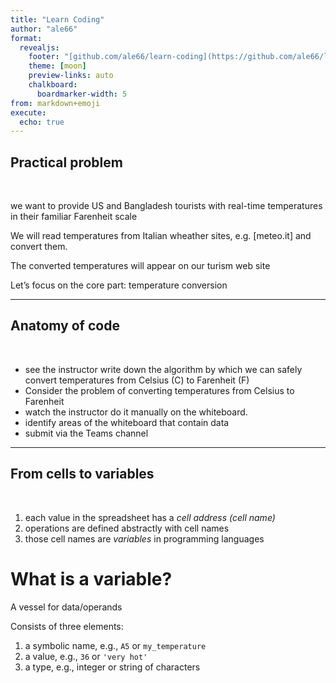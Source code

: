 ```yaml
---
title: "Learn Coding"
author: "ale66"
format: 
  revealjs:
    footer: "[github.com/ale66/learn-coding](https://github.com/ale66/learn-coding)&nbsp;&nbsp;&nbsp;"
    theme: [moon]
    preview-links: auto
    chalkboard: 
      boardmarker-width: 5
from: markdown+emoji
execute:
  echo: true
---
```


## Practical problem

<br/>

we want to provide US and Bangladesh tourists with real-time temperatures in their familiar Farenheit scale

We will read temperatures from Italian wheather sites, e.g. [meteo.it] and convert them.

The converted temperatures will appear on our turism web site

Let's focus on the core part: temperature conversion

---

## Anatomy of code

<br/>

::: {.incremental}
- see the instructor write down the algorithm by which we can safely convert temperatures from Celsius (C) to Farenheit (F)
- Consider the problem of converting temperatures from Celsius to Farenheit
- watch the instructor do it manually on the whiteboard.
- identify areas of the whiteboard that contain data
- submit via the Teams channel
:::

---

## From cells to variables

<br/>

::: {.incremental}
1. each value in the spreadsheet has a *cell address (cell name)*
2. operations are defined abstractly with cell names
3. those cell names are *variables* in programming languages 
:::

# What is a variable?

A vessel for data/operands

Consists of three elements:

1. a symbolic name, e.g., ``A5`` or ``my_temperature``
2. a value, e.g., ``36`` or ``'very hot'``
3. a type, e.g., integer or string of characters
